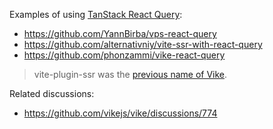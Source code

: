 Examples of using [TanStack React Query](https://tanstack.com/query):
 - https://github.com/YannBirba/vps-react-query
 - https://github.com/alternativniy/vite-ssr-with-react-query
 - https://github.com/phonzammi/vike-react-query

> vite-plugin-ssr was the [previous name of Vike](https://vite-plugin-ssr.com/vike).

Related discussions:
 - https://github.com/vikejs/vike/discussions/774
